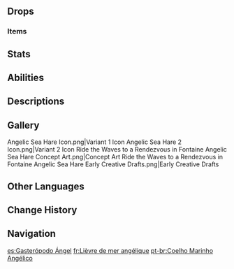 {{Enemy Infobox
|title    = 
|dmgtype  = Hydro
|image    = <gallery>
Enemy Angelic Sea Hare.png|Variant 1
Enemy Angelic Sea Hare 2.png|Variant 2
</gallery>
|type     = Common Enemies
|family   = Mystical Beasts
|group    = Fontemer Aberrants
|weakpoint = no
}}
{{Enemy Intro}}

==Drops==
===Items===
{{Drops Table|type=Fontemer Aberrants (Low-Tier)}}

==Stats==
{{Enemy Stats
|hp_ratio     = 19.48134
|hp_type      = env
|atk_ratio    = 3.582802548
|atk_type     = 2
}}

==Abilities==
{{Enemy Attacks
|name_1      = Bubble Shot
|desc_1      = Fires a bubble at the player, dealing '''100% ATK''' as {{Color|Hydro DMG}}.
}}

==Descriptions==
{{Description|An aquatic creature that hunts by firing watery projectiles.<br>From an evolutionary perspective, it is assumed that Fontemer Aberrants have developed from aquatic creatures due to environmental factors specific to Fontaine. As such, it can be inferred that at some point in the past, Fontaine's original aquatic lifeforms differed little from those native to the other regions of Teyvat.|[[Archive]]}}

==Gallery==
<gallery>
Angelic Sea Hare Icon.png|Variant 1 Icon
Angelic Sea Hare 2 Icon.png|Variant 2 Icon
Ride the Waves to a Rendezvous in Fontaine Angelic Sea Hare Concept Art.png|Concept Art
Ride the Waves to a Rendezvous in Fontaine Angelic Sea Hare Early Creative Drafts.png|Early Creative Drafts
</gallery>

==Other Languages==
{{Other Languages
|en      = Angelic Sea Hare
|zhs     = 天使海兔
|zhs_rm  = Tiānshǐ Hǎitù
|zht     = 天使海兔
|zht_rm  = Tiānshǐ Hǎitù
|zh_tl   = Angel Sea Hare
|ja      = アンジェリックアプリシア
|ja_rm   = Anjerikku Apurishia
|ja_tl   = Angelic ''{{w|Aplysia}}''
|ko      = 천사 군소
|ko_tl   = Angel Sea Hare
|es      = Gasterópodo Ángel
|es_tl   = Angel Gastropod
|fr      = Lièvre de mer angélique
|fr_tl   = Angelic Sea Hare
|ru      = Милый морской заяц
|ru_tl   = Cute Sea Hare
|th      = Angelic Sea Hare
|vi      = Thỏ Biển Thiên Sứ
|vi_tl   = 
|de      = Meereshäschen
|de_tl   = Sea Bunny
|id      = Angelic Sea Hare
|pt      = Coelho Marinho Angélico
|pt_tl   = 
|tr      = Melek Deniz Tavşanı
|tr_tl   = Angel Sea Hare
|it      = Lepre marina angelica
|it_tl   = Angelic Sea Hare
}}

==Change History==
{{Change History|4.0}}

==Navigation==
{{Enemy Navbox|Common}}

[[es:Gasterópodo Ángel]]
[[fr:Lièvre de mer angélique]]
[[pt-br:Coelho Marinho Angélico]]